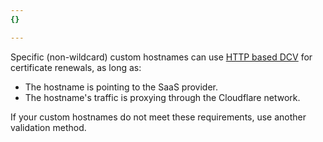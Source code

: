 ```yaml
---
{}

---
```


Specific (non-wildcard) custom hostnames can use [HTTP based DCV](/cloudflare-for-platforms/cloudflare-for-saas/security/certificate-management/issue-and-validate/validate-certificates/http/) for certificate renewals, as long as:

* The hostname is pointing to the SaaS provider.
* The hostname's traffic is proxying through the Cloudflare network.

If your custom hostnames do not meet these requirements, use another validation method.
